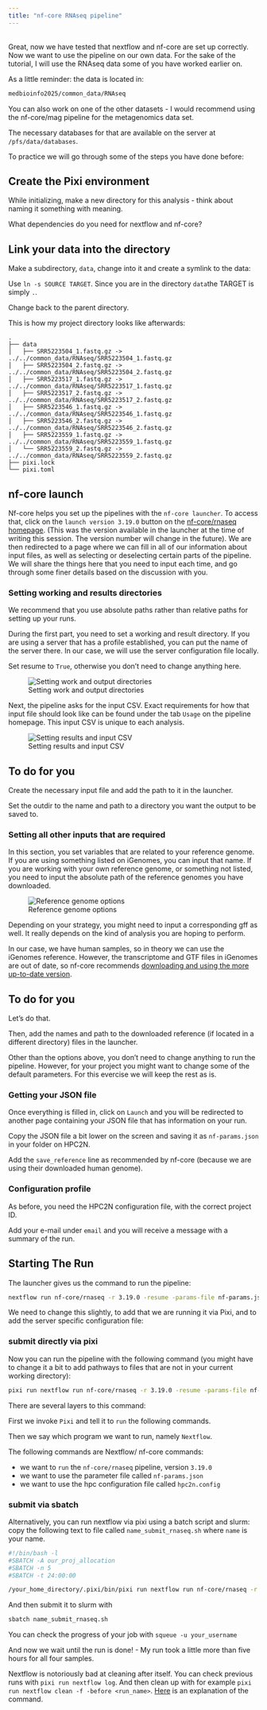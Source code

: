 ```yaml
---
title: "nf-core RNAseq pipeline"
---
```


<br>
Great, now we have tested that nextflow and nf-core are set up correctly. Now we want to use the pipeline on our own data. For the sake of the tutorial, I will use the RNAseq data some of you have worked earlier on. 

As a little reminder: the data is located in:

```.bash
medbioinfo2025/common_data/RNAseq
```

::: {.callout-note}
You can also work on one of the other datasets - I would recommend using the nf-core/mag pipeline for the metagenomics data set. 

The necessary databases for that are available on the server at `/pfs/data/databases`.
:::

To practice we will go through some of the steps you have done before: 

## Create the Pixi environment

While initializing, make a new directory for this analysis - think about naming it something with meaning.

What dependencies do you need for nextflow and nf-core?

## Link your data into the directory

Make a subdirectory, `data`, change into it and create a symlink to the data: 

Use `ln -s SOURCE TARGET`. Since you are in the directory `data`the TARGET is simply `.`. 

Change back to the parent directory. 

::: {.callout-note}
This is how my project directory looks like afterwards: 

```.verbatim
.
├── data
│   ├── SRR5223504_1.fastq.gz -> ../../common_data/RNAseq/SRR5223504_1.fastq.gz
│   ├── SRR5223504_2.fastq.gz -> ../../common_data/RNAseq/SRR5223504_2.fastq.gz
│   ├── SRR5223517_1.fastq.gz -> ../../common_data/RNAseq/SRR5223517_1.fastq.gz
│   ├── SRR5223517_2.fastq.gz -> ../../common_data/RNAseq/SRR5223517_2.fastq.gz
│   ├── SRR5223546_1.fastq.gz -> ../../common_data/RNAseq/SRR5223546_1.fastq.gz
│   ├── SRR5223546_2.fastq.gz -> ../../common_data/RNAseq/SRR5223546_2.fastq.gz
│   ├── SRR5223559_1.fastq.gz -> ../../common_data/RNAseq/SRR5223559_1.fastq.gz
│   └── SRR5223559_2.fastq.gz -> ../../common_data/RNAseq/SRR5223559_2.fastq.gz
├── pixi.lock
└── pixi.toml
```
:::

## nf-core launch

Nf-core helps you set up the pipelines with the `nf-core launcher`. To access that, click on the `launch version 3.19.0` button on the [nf-core/rnaseq homepage](https://nf-co.re/rnaseq/3.19.0/). (This was the version available in the launcher at the time of writing this session. The version number will change in the future). We are then redirected to a page where we can fill in all of our information about input files, as well as selecting or deselecting certain parts of the pipeline. We will share the things here that you need to input each time, and go through some finer details based on the discussion with you.

### Setting working and results directories

::: {.callout-important}

We recommend that you use absolute paths rather than relative paths for setting up your runs.

:::

During the first part, you need to set a working and result directory. If you are using a server that has a profile established, you can put the name of the server there. In our case, we will use the server configuration file locally. 

Set resume to `True`, otherwise you don't need to change anything here. 

![Setting work and output directories](figures/nf-core/rnaseq_setup1.png)

Next, the pipeline asks for the input CSV. Exact requirements for how that input file should look like can be found under the tab `Usage` on the pipeline homepage. This input CSV is unique to each analysis.

![Setting results and input CSV](figures/nf-core/rnaseq_setup2.png)

::: {.callout-important}
## To do for you
Create the necessary input file and add the path to it in the launcher. 

Set the outdir to the name and path to a directory you want the output to be saved to. 
:::



### Setting all other inputs that are required

In this section, you set variables that are related to your reference genome. If you are using something listed on iGenomes, you can input that name. If you are working with your own reference genome, or something not listed, you need to input the absolute path of the reference genomes you have downloaded.

![Reference genome options](figures/nf-core/rnaseq_setup3.png)

Depending on your strategy, you might need to input a corresponding gff as well. It really depends on the kind of analysis you are hoping to perform.

In our case, we have human samples, so in theory we can use the iGenomes reference. However, the transcriptome and GTF files in iGenomes are out of date, so nf-core recommends [downloading and using the more up-to-date version](https://nf-co.re/docs/usage/reference_genomes#custom-genomes).

::: {.callout-important}
## To do for you
Let's do that. 

Then, add the names and path to the downloaded reference (if located in a different directory) files in the launcher. 
:::

Other than the options above, you don't need to change anything to run the pipeline. However, for your project you might want to change some of the default parameters. For this evercise we will keep the rest as is. 

### Getting your JSON file

Once everything is filled in, click on `Launch` and you will be redirected to another page containing your JSON file that has information on your run. 

Copy the JSON file a bit lower on the screen and saving it as `nf-params.json` in your folder on HPC2N.

Add the `save_reference` line as recommended by nf-core (because we are using their downloaded human genome). 

### Configuration profile

As before, you need the HPC2N configuration file, with the correct project ID. 

Add your e-mail under `email` and you will receive a message with a summary of the run. 


## Starting The Run

The launcher gives us the command to run the pipeline: 

```.bash
nextflow run nf-core/rnaseq -r 3.19.0 -resume -params-file nf-params.json
```

We need to change this slightly, to add that we are running it via Pixi, and to add the server specific configuration file:

### submit directly via pixi

Now you can run the pipeline with the following command (you might have to change it a bit to add pathways to files that are not in your current working directory):

```.bash
pixi run nextflow run nf-core/rnaseq -r 3.19.0 -resume -params-file nf-params.json -c hpc2n.config
```


There are several layers to this command: 

First we invoke `Pixi` and tell it to `run` the following commands.

Then we say which program we want to run, namely `Nextflow`. 

The following commands are Nextflow/ nf-core commands:

- we want to `run` the `nf-core/rnaseq` pipeline, version `3.19.0`
- we want to use the parameter file called `nf-params.json`
- we want to use the hpc configuration file called `hpc2n.config`

### submit via sbatch

Alternatively, you can run nextflow via pixi using a batch script and slurm: copy the following text to file called `name_submit_rnaseq.sh` where `name` is your name. 

```.bash
#!/bin/bash -l
#SBATCH -A our_proj_allocation
#SBATCH -n 5
#SBATCH -t 24:00:00

/your_home_directory/.pixi/bin/pixi run nextflow run nf-core/rnaseq -r 3.19.0 -params-file /your_path/nf-params.json -c server.config
```

And then submit it to slurm with 

```.bash
sbatch name_submit_rnaseq.sh
```

You can check the progress of your job with `squeue -u your_username`

And now we wait until the run is done! - My run took a little more than five hours for all four samples. 


::: {.callout-tip }
Nextflow is notoriously bad at cleaning after itself. You can check previous runs with `pixi run nextflow log`. And then clean up with for example `pixi run nextflow clean -f -before <run_name>`. [Here](https://fig.io/manual/nextflow/clean) is an explanation of the command.
:::